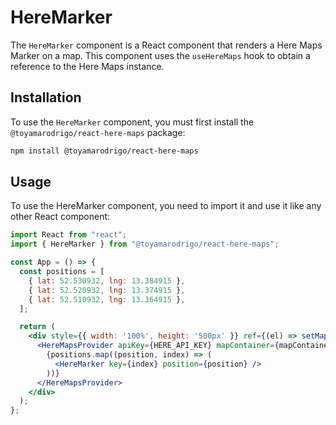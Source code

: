 # HereMarker

The `HereMarker` component is a React component that renders a Here Maps Marker on a map. This component uses the `useHereMaps` hook to obtain a reference to the Here Maps instance.

## Installation

To use the `HereMarker` component, you must first install the `@toyamarodrigo/react-here-maps` package:

```bash
npm install @toyamarodrigo/react-here-maps
```

## Usage

To use the HereMarker component, you need to import it and use it like any other React component:

```jsx
import React from "react";
import { HereMarker } from "@toyamarodrigo/react-here-maps";

const App = () => {
  const positions = [
    { lat: 52.530932, lng: 13.384915 },
    { lat: 52.520932, lng: 13.374915 },
    { lat: 52.510932, lng: 13.364915 },
  ];

  return (
    <div style={{ width: '100%', height: '500px' }} ref={(el) => setMapContainer(el)}>
      <HereMapsProvider apiKey={HERE_API_KEY} mapContainer={mapContainer}>
        {positions.map((position, index) => (
          <HereMarker key={index} position={position} />
        ))}
      </HereMapsProvider>
    </div>
  );
};
```
